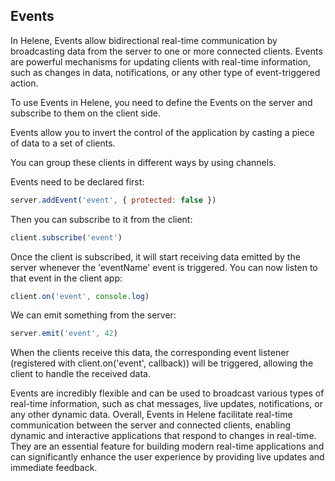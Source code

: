 ## Events

In Helene, Events allow bidirectional real-time communication by broadcasting data from the server to one or more connected clients. Events are powerful mechanisms for updating clients with real-time information, such as changes in data, notifications, or any other type of event-triggered action.

To use Events in Helene, you need to define the Events on the server and subscribe to them on the client side.

Events allow you to invert the control of the application by casting a piece of data to a set of clients.

You can group these clients in different ways by using channels.

Events need to be declared first:

```js
server.addEvent('event', { protected: false })
```

Then you can subscribe to it from the client:

```js
client.subscribe('event')
```
Once the client is subscribed, it will start receiving data emitted by the server whenever the 'eventName' event is triggered.
You can now listen to that event in the client app:

```js
client.on('event', console.log)
```

We can emit something from the server:

```js
server.emit('event', 42)
```

When the clients receive this data, the corresponding event listener (registered with client.on('event', callback)) will be triggered, allowing the client to handle the received data.

Events are incredibly flexible and can be used to broadcast various types of real-time information, such as chat messages, live updates, notifications, or any other dynamic data.
Overall, Events in Helene facilitate real-time communication between the server and connected clients, enabling dynamic and interactive applications that respond to changes in real-time. They are an essential feature for building modern real-time applications and can significantly enhance the user experience by providing live updates and immediate feedback.